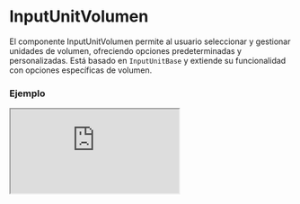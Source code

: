 # InputUnitVolumen

El componente InputUnitVolumen permite al usuario seleccionar y gestionar unidades de volumen, ofreciendo opciones predeterminadas y personalizadas. Está basado en `InputUnitBase` y extiende su funcionalidad con opciones específicas de volumen.


### Ejemplo

<Iframe minHeightIframe="30dvh" src="https://fenextjs-component-storybook.vercel.app/iframe.html?args=&id=input-inputunitvolumen--index&viewMode=story" />

### Importación

Para importar el componente InputUnitVolumen, se puede hacer desde fenextjs

```tsx copy
import { InputUnitVolumen } from "fenextjs";
```

### Parámetros

| Parámetro | Tipo | Requerido | Default | Descripcion |
| --------- | ---- | --------- | ------- | ----------- |
| defaultValue | Partial\<InputUnitVolumenValue\> | no | undefined | Valor predeterminado para el componente, que incluye el valor y la unidad seleccionados. |
| value | Partial\<InputUnitVolumenValue\> | no | undefined | Valor actual del componente, que incluye el valor numérico y la unidad seleccionada. |
| onChange | (data: Partial\<InputUnitVolumenValue\>) =\> void | no | undefined | Función que se ejecuta al cambiar el valor o la unidad, devolviendo los datos actualizados. |
| options | Unit_Volumen[] | no | Object.keys(Unit_Volumen).map((e) =\> Unit_Volumen[e]) | Opciones de unidades de volumen disponibles para seleccionar. |
| className | string | no | '' | Clase CSS para personalizar el estilo del componente. |
| classNameDisabled | string | no | '' | Clase CSS para el estado deshabilitado del componente. |
| classNameInput | string | no | '' | Clase CSS para el campo de entrada de texto. |

### Storybook

Para ver el storybook del componente lo puede hacer con este [link](https://fenextjs-component-storybook.vercel.app/?path=/story/input-inputunitvolumen--index)

### Usos

- Uso básico

```tsx copy
<InputUnitVolumen />
```

- Con valor predeterminado

```tsx copy
<InputUnitVolumen defaultValue={{ value: 10, unit: "liters" }} />
```

- Con función onChange

```tsx copy
<InputUnitVolumen onChange={(data) => console.log(data)} />
```

